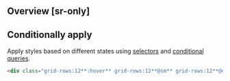 ## Overview [sr-only]
<Overview/>

## Conditionally apply
Apply styles based on different states using [selectors](/docs/state-selectors) and [conditional queries](/docs/conditional-queries).
```html
<div class="grid-rows:12**:hover** grid-rows:12**@sm** grid-rows:12**@dark** grid-rows:12**@print**">…</div>
```

